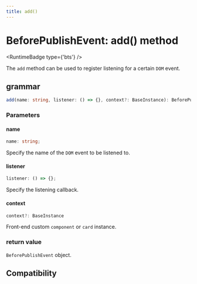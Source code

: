 ```yaml
---
title: add()
---
```



# BeforePublishEvent: add() method

<RuntimeBadge type={'bts'} />

The `add` method can be used to register listening for a certain `DOM` event.

## grammar

```ts
add(name: string, listener: () => {}, context?: BaseInstance): BeforePublishEvent;
```

### Parameters

#### name

```ts
name: string;
```

Specify the name of the `DOM` event to be listened to.

#### listener

```ts
listener: () => {};
```

Specify the listening callback.

#### context

```ts
context?: BaseInstance
```

Front-end custom `component` or `card` instance.

### return value

`BeforePublishEvent` object.

## Compatibility


<LegacyCompatTable metadata="lynx-api/lynx/lynx-before-publish-event/add" />
